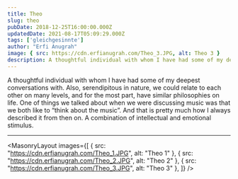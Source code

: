 ```yaml
---
title: Theo
slug: theo
pubDate: 2018-12-25T16:00:00.000Z
updatedDate: 2021-08-17T05:09:29.000Z
tags: ['gleichgesinnte']
author: "Erfi Anugrah"
image: { src: https://cdn.erfianugrah.com/Theo_3.JPG, alt: Theo 3 }
description: A thoughtful individual with whom I have had some of my deepest conversations with. 
---
```


A thoughtful individual with whom I have had some of my deepest conversations with. Also, serendipitous in nature, we could relate to each other on many levels, and for the most part, have similar philosophies on life. One of things we talked about when we were discussing music was that we both like to “think about the music”. And that is pretty much how I always described it from then on. A combination of intellectual and emotional stimulus.

---

<MasonryLayout images={[
    { src: "https://cdn.erfianugrah.com/Theo_1.JPG", alt: "Theo 1" },
    { src: "https://cdn.erfianugrah.com/Theo_2.JPG", alt: "Theo 2" },
    { src: "https://cdn.erfianugrah.com/Theo_3.JPG", alt: "Theo 3" },
]} />